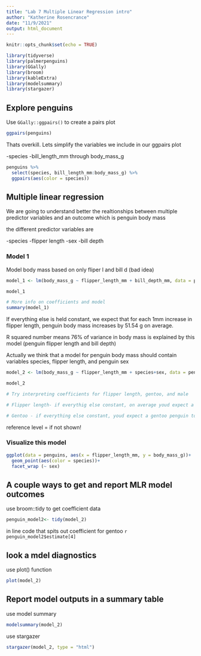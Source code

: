 ```yaml
---
title: "Lab 7 Multiple Linear Regression intro"
author: "Katherine Rosencrance"
date: "11/9/2021"
output: html_document
---
```


```r
knitr::opts_chunk$set(echo = TRUE)

library(tidyverse)
library(palmerpenguins)
library(GGally)
library(broom)
library(kableExtra)
library(modelsummary)
library(stargazer)
```


## Explore penguins

Use `GGally::ggpairs()` to create a pairs plot

```r
ggpairs(penguins)
```

Thats overkill. Lets simplify the variables we include in our ggpairs plot

-species
-bill_length_mm through body_mass_g

```r
penguins %>%
  select(species, bill_length_mm:body_mass_g) %>% 
  ggpairs(aes(color = species))
```

## Multiple linear regression

We are going to understand better the realtionships between multiple predictor variables and an outcome which is penguin body mass

the different predictor variables are

-species
-flipper length
-sex
-bill depth

### Model 1

Model body mass based on only fliper l and bill d (bad idea)
```r
model_1 <- lm(body_mass_g ~ flipper_length_mm + bill_depth_mm, data = penguins)

model_1

# More info on coefficients and model
summary(model_1)
```
If everything else is held constant, we expect that for each 1mm increase in flipper length, penguin body mass increases by 51.54 g on average.

R squared number means 76% of variance in body mass is explained by this model (penguin flipper length and bill depth)

Actually we think that a model for penguin body mass should contain variables species, flipper length, and penguin sex

```r
model_2 <- lm(body_mass_g ~ flipper_length_mm + species+sex, data = penguins)

model_2

# Try interpreting coefficients for flipper length, gentoo, and male

# Flipper length- if everythig else constant, on average youd expect a male to be 530 g larger than females

# Gentoo - if everything else constant, youd expect a gentoo penguin to be 836 g larger in body mass than adelie on avergae


```
reference level = if not shown!


### Visualize this model

```r
ggplot(data = penguins, aes(x = flipper_length_mm, y = body_mass_g))+
  geom_point(aes(color = species))+ 
  facet_wrap (~ sex)
```

## A couple ways to get and report MLR model outcomes

use broom::tidy to get coefficient data

```r
penguin_model2<- tidy(model_2)
```

in line code that spits out coefficient for gentoo `r penguin_model2$estimate[4]`

## look a mdel diagnostics

use plot() function

```r
plot(model_2)
```

## Report model outputs in a summary table

use model summary

```r
modelsummary(model_2)
```
use stargazer

```r
stargazer(model_2, type = "html")
```



